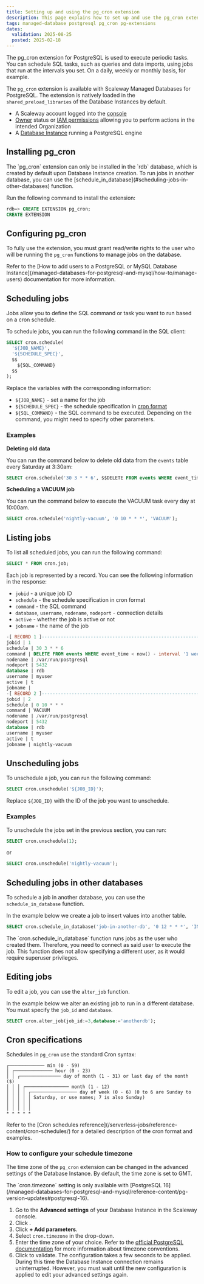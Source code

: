 ```yaml
---
title: Setting up and using the pg_cron extension
description: This page explains how to set up and use the pg_cron extension on Scaleway's Managed Databases for PostgreSQL.
tags: managed-database postgresql pg_cron pg-extensions
dates:
  validation: 2025-08-25
  posted: 2025-02-18
---
```



The pg_cron extension for PostgreSQL is used to execute periodic tasks. You can schedule SQL tasks, such as queries and data imports, using jobs that run at the intervals you set. On a daily, weekly or monthly basis, for example.

The `pg_cron` extension is available with Scaleway Managed Databases for PostgreSQL. The extension is natively loaded in the `shared_preload_libraries` of the Database Instances by default.

<Requirements />

- A Scaleway account logged into the [console](https://console.scaleway.com)
- [Owner](/iam/concepts/#owner) status or [IAM permissions](/iam/concepts/#permission) allowing you to perform actions in the intended Organization
- A [Database Instance](/managed-databases-for-postgresql-and-mysql/how-to/create-a-database/) running a PostgreSQL engine

## Installing pg_cron

<Message type="important">
  The `pg_cron` extension can only be installed in the `rdb` database, which is created by default upon Database Instance creation. To run jobs in another database, you can use the [schedule_in_database](#scheduling-jobs-in-other-databases) function.
</Message>

Run the following command to install the extension:

```sql
rdb=> CREATE EXTENSION pg_cron;
CREATE EXTENSION
```

## Configuring pg_cron

To fully use the extension, you must grant read/write rights to the user who will be running the `pg_cron` functions to manage jobs on the database.

<Message type="note">
  Refer to the [How to add users to a PostgreSQL or MySQL Database Instance](/managed-databases-for-postgresql-and-mysql/how-to/manage-users) documentation for more information.
</Message>

## Scheduling jobs

Jobs allow you to define the SQL command or task you want to run based on a cron schedule.

To schedule jobs, you can run the following command in the SQL client:
```sql
SELECT cron.schedule(
  '${JOB_NAME}',
  '${SCHEDULE_SPEC}',
  $$
    ${SQL_COMMAND}
  $$
);
```

Replace the variables with the corresponding information:

- `${JOB_NAME}` - set a name for the job
- `${SCHEDULE_SPEC}` - the schedule specification in [cron format](/serverless-jobs/reference-content/cron-schedules/)
- `${SQL_COMMAND}` - the SQL command to be executed. Depending on the command, you might need to specify other parameters.

### Examples

**Deleting old data**

You can run the command below to delete old data from the `events` table every Saturday at 3:30am:

```sql
SELECT cron.schedule('30 3 * * 6', $$DELETE FROM events WHERE event_time < now() - interval '1 week'$$);
```

**Scheduling a VACUUM job**

You can run the command below to execute the VACUUM task every day at 10:00am.

```sql
SELECT cron.schedule('nightly-vacuum', '0 10 * * *', 'VACUUM');
```

## Listing jobs

To list all scheduled jobs, you can run the following command:

```sql
SELECT * FROM cron.job;
```
Each job is represented by a record. You can see the following information in the response:

- `jobid` - a unique job ID
- `schedule` - the schedule specification in cron format
- `command` - the SQL command
- `database`, `username`, `nodename`, `nodeport` - connection details
- `active` - whether the job is active or not
- `jobname` - the name of the job

```sql
-[ RECORD 1 ]-------------------------------------------------------------
jobid | 1
schedule | 30 3 * * 6
command | DELETE FROM events WHERE event_time < now() - interval '1 week'
nodename | /var/run/postgresql
nodeport | 5432
database | rdb
username | myuser
active | t
jobname |
-[ RECORD 2 ]-------------------------------------------------------------
jobid | 2
schedule | 0 10 * * *
command | VACUUM
nodename | /var/run/postgresql
nodeport | 5432
database | rdb
username | myuser
active | t
jobname | nightly-vacuum
```

## Unscheduling jobs

To unschedule a job, you can run the following command:

```sql
SELECT cron.unschedule('${JOB_ID}');
```
Replace `${JOB_ID}` with the ID of the job you want to unschedule.

### Examples

To unschedule the jobs set in the previous section, you can run:

```sql
SELECT cron.unschedule(1);
```

or

```sql
SELECT cron.unschedule('nightly-vacuum');
```

## Scheduling jobs in other databases

To schedule a job in another database, you can use the `schedule_in_database` function.

In the example below we create a job to insert values into another table.

```sql
SELECT cron.schedule_in_database('job-in-another-db', '0 12 * * *', 'INSERT INTO public.another_db_table values (now())', 'mydb');
```
<Message type="note">
  The `cron.schedule_in_database` function runs jobs as the user who created them. Therefore, you need to connect as said user to execute the job. This function does not allow specifying a different user, as it would require superuser privileges.
</Message>


## Editing jobs

To edit a job, you can use the `alter_job` function.

In the example below we alter an existing job to run in a different database. You must specify the `job_id` and `database`.

```sql
SELECT cron.alter_job(job_id:=3,database:='anotherdb');
```

## Cron specifications

Schedules in `pg_cron` use the standard Cron syntax:

```
┌───────────── min (0 - 59)
│ ┌────────────── hour (0 - 23)
│ │ ┌─────────────── day of month (1 - 31) or last day of the month ($)
│ │ │ ┌──────────────── month (1 - 12)
│ │ │ │ ┌───────────────── day of week (0 - 6) (0 to 6 are Sunday to
│ │ │ │ │ Saturday, or use names; 7 is also Sunday)
│ │ │ │ │
│ │ │ │ │
* * * * *
```

<Message type="tip">
  Refer to the [Cron schedules reference](/serverless-jobs/reference-content/cron-schedules/) for a detailed description of the cron format and examples.
</Message>

### How to configure your schedule timezone

The time zone of the `pg_cron` extension can be changed in the advanced settings of the Database Instance. By default, the time zone is set to GMT.

<Message type="note">
  The `cron.timezone` setting is only available with [PostgreSQL 16](/managed-databases-for-postgresql-and-mysql/reference-content/pg-version-updates#postgresql-16).
</Message>

1. Go to the **Advanced settings** of your Database Instance in the Scaleway console.
2. Click <Icon name="edit" />.
3. Click **+ Add parameters**.
4. Select `cron.timezone` in the drop-down.
5. Enter the time zone of your choice.
    <Message type="tip">
      Refer to the [official PostgreSQL documentation](https://www.postgresql.org/docs/current/datatype-datetime.html#DATATYPE-TIMEZONES) for more information about timezone conventions.
    </Message>
6. Click <Icon name="validate" /> to validate.
    <Message type="note">
      The configuration takes a few seconds to be applied. During this time the Database Instance connection remains uninterrupted. However, you must wait until the new configuration is applied to edit your advanced settings again.
    </Message>

